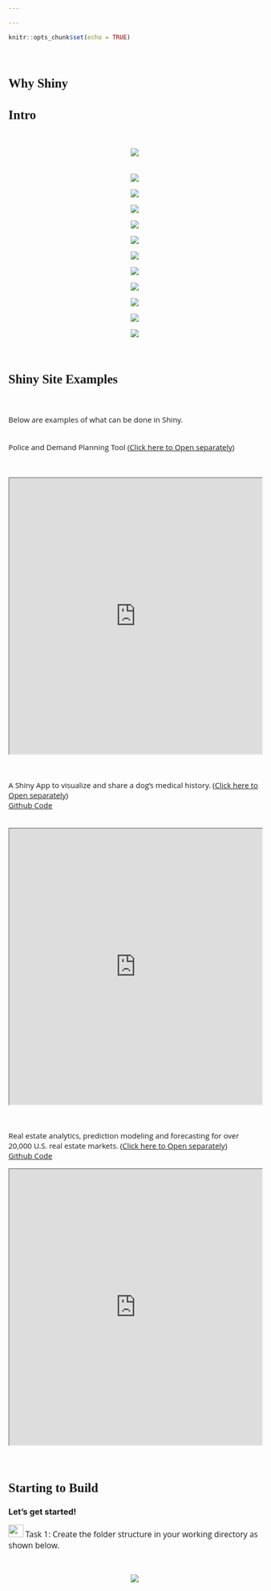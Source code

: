 ```yaml
---

---
```

<style>
@import url('https://fonts.googleapis.com/css?family=Scope+One&display=swap');
@import url('https://fonts.googleapis.com/css?family=Scope+One|Unica+One&display=swap&subset=latin-ext');
@import url('https://fonts.googleapis.com/css?family=Open+Sans&display=swap');

h1,h2 {font-family: 'Unica One', cursive;
  font-size: 25px;}
p2 {font-family: 'Unica One', cursive;
  font-size: 25px;}       
p {font-family: 'Open Sans', sans-serif;
  font-size: 15px;}   
</style>
  ```r
knitr::opts_chunk$set(echo = TRUE)
```
&nbsp;  

# Why Shiny {.tabset .tabset-fade}  

## Intro  

<br>
<center>
![](WhyShiny_s1.png)  
<br>

![](WhyShiny_s2.png) 
<br>

![](WhyShiny_s3.png) 
<br>

![](WhyShiny_s4.png) 
<br>

![](WhyShiny_s5.png) 
<br>

![](WhyShiny_s6.png) 
<br>

![](WhyShiny_s7.png) 
<br>

![](WhyShiny_s8.png) 
<br>

![](WhyShiny_s9.png) 
<br>

![](WhyShiny_s10.png) 
<br>

![](WhyShiny_s11.png) 
<br>

![](WhyShiny_s12.png)
</center>

&nbsp;  

## Shiny Site Examples  

&nbsp;    

Below are examples of what can be done in Shiny.  

&nbsp;    
Police and Demand Planning Tool ([Click here to Open separately](https://gallery.shinyapps.io/TSupplyDemand/))

&nbsp;    

<center>
<iframe width="100%" height="550" src="https://gallery.shinyapps.io/TSupplyDemand/" scrolling= "yes"></iframe>
</center>  

&nbsp;    

A Shiny App to visualize and share a dog's medical history. ([Click here to Open separately](https://jennadallen.shinyapps.io/pet-records-app/)) 
<br>
[Github Code](https://github.com/jennaallen/dog_days/tree/master/pet-records-app)  
&nbsp;  

<center>
<iframe width="100%" height="550" src="https://jennadallen.shinyapps.io/pet-records-app/" scrolling= "yes"></iframe>  
</center>    

&nbsp;    

Real estate analytics, prediction modeling and forecasting for over 20,000 U.S. real estate markets. ([Click here to Open separately](https://jjames.shinyapps.io/shinyHome/))
<br>
[Github Code](https://github.com/j2scode/shinyHome) 
&nbsp;    

<center>
<iframe width="100%" height="550" src="https://jjames.shinyapps.io/shinyHome/" scrolling= "yes"></iframe>  
</center>  

&nbsp;    

## Starting to Build     

### Let's get started!  
<img style="width:30px; height:25px" src="Practical.png"> <p style="font-size:16px; display:inline;">Task 1: Create the folder structure in your working directory as shown below. </p></img>  


&nbsp;
<center>
<div style="width:95%; height:85%">
![](WhyLearn_Start_1.png)
</div>
</center>
&nbsp;  

<img style="width:30px; height:25px" src="Practical.png"> <p style="font-size:16px; display:inline;">Task 2: Create Shiny script and load Shiny library. </p></img> 
&nbsp;  

<p style="font-size:14px;">To create your first Shiny app you have **two** options:  

1) Open a new script and insert the following:</p>
```r
library(shiny)

ui <- fluidPage()

server <- function(input, output) {}

shinyApp(ui = ui, server = server)
```

&nbsp;  
<p style="font-size:14px;"> 2) While in your working directory (as created above), go to *File--> New File--> Shiny Web App*.This option will create a Shiny App in two scripts rather than one.</p>  
<center>
<div style="width:50%; height:50%">
![](Create_app.png)

&nbsp;  
<img style="width:30px; height:25px" src="Practical.png"> <p style="font-size:16px; display:inline;">Task 3: Your app will be empty or will contain default code. Test Shiny works by running your app as shown below. </p></img> 

&nbsp;  
<center>
<div style="width:95%; height:85%">
![](WhyLearn_Start_2.png)
</div>
</center>
&nbsp;  

## Checkpoint 1
<center>
<p2>App Time</p2>
</center>

&nbsp;  

<p>We will gradually build an app in steps today. Follow the brief below for your first step. </p>
<center>
<iframe src="https://4mosteurope.sharepoint.com/sites/traininganddevelopment/_layouts/15/Doc.aspx?sourcedoc={e3d5ed33-23c3-49c4-8882-ea750e468c25}&amp;action=embedview&amp;wdAr=1.7777777777777776" width="962px" height="565px" frameborder="0">This is an embedded <a target="_blank" href="https://office.com">Microsoft Office</a> presentation, powered by <a target="_blank" href="https://office.com/webapps">Office</a>.</iframe>
</center>



